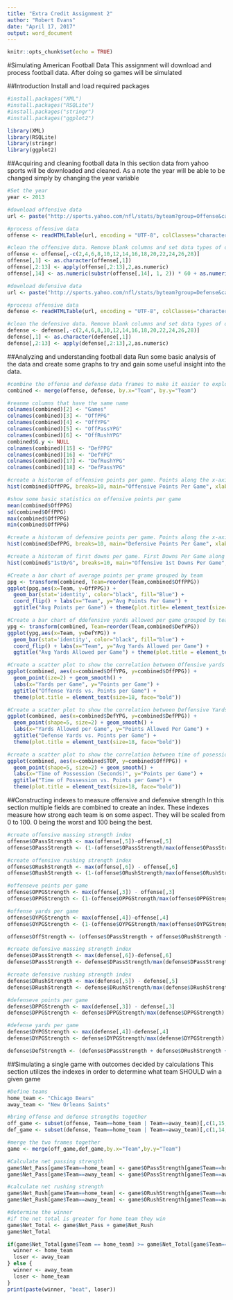 ---
title: "Extra Credit Assignment 2"
author: "Robert Evans"
date: "April 17, 2017"
output: word_document
---

```{r setup, include=FALSE}
knitr::opts_chunk$set(echo = TRUE)
```

#Simulating American Football Data
This assignment will download and process football data. After doing so games will be simulated

##Introduction
Install and load required packages
```{r}
#install.packages("XML")
#install.packages("RSQLite")
#install.packages("stringr")
#install.packages("ggplot2")

library(XML)
library(RSQLite)
library(stringr)
library(ggplot2)
```

##Acquiring and cleaning football data
In this section data from yahoo sports will be downloaded and cleaned. As a note the year will be able to be changed simply by changing the year variable
```{r}
#Set the year
year <- 2013

#download offensive data
url <- paste("http://sports.yahoo.com/nfl/stats/byteam?group=Offense&cat=Total&conference=NFL&year=season_",year,"&sort=530&old_category=Total&old_group=Offense")

#process offensive data
offense <- readHTMLTable(url, encoding = "UTF-8", colClasses="character")[[7]]

#clean the offensive data. Remove blank columns and set data types of other columns
offense <- offense[,-c(2,4,6,8,10,12,14,16,18,20,22,24,26,28)]
offense[,1] <- as.character(offense[,1])
offense[,2:13] <- apply(offense[,2:13],2,as.numeric)
offense[,14] <- as.numeric(substr(offense[,14], 1, 2)) * 60 + as.numeric(substr(offense[,14], 4, 6))

#download defensive data
url <- paste("http://sports.yahoo.com/nfl/stats/byteam?group=Defense&cat=Total&conference=NFL&year=season_",year,"&sort=530&old_category=Total&old_group=Defense")

#process offensive data
defense <- readHTMLTable(url, encoding = "UTF-8", colClasses="character")[[7]]

#clean the defensive data. Remove blank columns and set data types of other columns
defense <- defense[,-c(2,4,6,8,10,12,14,16,18,20,22,24,26,28)]
defense[,1] <- as.character(defense[,1])
defense[,2:13] <- apply(defense[,2:13],2,as.numeric)
```

##Analyzing and understanding football data
Run some basic analysis of the data and create some graphs to try and gain some useful insight into the data.
```{r}
#combine the offense and defense data frames to make it easier to explore
combined <- merge(offense, defense, by.x="Team", by.y="Team")

#reanme columns that have the same name
colnames(combined)[2] <- "Games"
colnames(combined)[3] <- "OffPPG"
colnames(combined)[4] <- "OffYPG"
colnames(combined)[5] <- "OffPassYPG"
colnames(combined)[6] <- "OffRushYPG"
combined$G.y <- NULL
colnames(combined)[15] <- "DefPPG"
colnames(combined)[16] <- "DefYPG"
colnames(combined)[17] <- "DefRushYPG"
colnames(combined)[18] <- "DefPassYPG"

#create a historam of offensive points per game. Points along the x-axis and number of teams on the y-axis.
hist(combined$OffPPG, breaks=10, main="Offensive Points Per Game", xlab="Offensive PPG", ylab="Number of Teams")

#show some basic statistics on offensive points per game
mean(combined$OffPPG)
sd(combined$OffPPG)
max(combined$OffPPG)
min(combined$OffPPG)

#create a historam of defensive points per game. Points along the x-axis and number of teams on the y-axis.
hist(combined$DefPPG, breaks=10, main="Defensive Points Per Game", xlab="Defensive PPG", ylab="Number of Teams")

#create a historam of first downs per game. First Downs Per Game along the x-axis and number of teams on the y-axis.
hist(combined$"1stD/G", breaks=10, main="Offensive 1st Downs Per Game", xlab="1st Downs/Game", ylab="Number of Teams")

#Create a bar chart of average points per grame grouped by team
ppg <- transform(combined, Team=reorder(Team,combined$OffPPG))
ggplot(ppg,aes(x=Team, y=OffPPG)) +
  geom_bar(stat='identity', color="black", fill="Blue") +
  coord_flip() + labs(x="Team", y="Avg Points Per Game") +
  ggtitle("Avg Points per Game") + theme(plot.title= element_text(size=18, face="bold"))

#Create a bar chart of ddefensive yards allowed per game grouped by team
ypg <- transform(combined, Team=reorder(Team,combined$DefYPG))
ggplot(ypg,aes(x=Team, y=DefYPG)) +
  geom_bar(stat='identity', color="black", fill="blue") +
  coord_flip() + labs(x="Team", y="Avg Yards Allowed per Game") +
  ggtitle("Avg Yards Allowed per Game") + theme(plot.title = element_text(size = 18, face = "bold"))

#Create a scatter plot to show the correlation between Offensive yards per game vs. offensive points per game
ggplot(combined, aes(x=combined$OffYPG, y=combined$OffPPG)) +
  geom_point(ize=2) + geom_smooth() +
  labs(x="Yards per Game", y="Points per Game") +
  ggtitle("Offense Yards vs. Points per Game") +
  theme(plot.title = element_text(size=18, face="bold"))

#Create a scatter plot to show the correlation between Deffensive Yards Per game vs. defensive points per game
ggplot(combined, aes(x=combined$DefYPG, y=combined$DefPPG)) +
  geom_point(shape=5, size=2) + geom_smooth() +
  labs(x="Yards Allowed per Game", y="Points Allowed Per Game") +
  ggtitle("Defense Yards vs. Points per Game") +
  theme(plot.title = element_text(size=18, face="bold"))

#create a scatter plot to show the correlation between time of posession and points per game
ggplot(combined, aes(x=combined$TOP, y=combined$OffPPG)) +
  geom_point(shape=5, size=2) + geom_smooth() +
  labs(x="Time of Possession (Seconds)", y="Points per Game") +
  ggtitle("Time of Possession vs. Points per Game") +
  theme(plot.title = element_text(size=18, face="bold"))
```

##Constructing indexes to measure offensive and defensive strength
In this section multiple fields are combined to create an index. These indexes measure how strong each team is on some aspect. They will be scaled from 0 to 100. 0 being the worst and 100 being the best.
```{r}
#create offensive massing strength index
offense$OPassStrength <- max(offense[,5])-offense[,5]
offense$OPassStrength <- (1-(offense$OPassStrength/max(offense$OPassStrength))) * 100

#create offensive rushing strength index
offense$ORushStrength <- max(offense[,6]) - offense[,6]
offense$ORushStrength <- (1-(offense$ORushStrength/max(offense$ORushStrength))) * 100

#offenseve points per game
offense$OPPGStrength <- max(offense[,3]) - offense[,3]
offense$OPPGStrength <- (1-(offense$OPPGStrength/max(offense$OPPGStrength))) * 100

#offense yards per game
offense$OYPGStrength <- max(offense[,4])-offense[,4]
offense$OYPGStrength <- (1-(offense$OYPGStrength/max(offense$OYPGStrength))) * 100

offense$OffStrength <- (offense$OPassStrength + offense$ORushStrength + offense$OPPGStrength + offense$OYPGStrength)/4

#create defensive massing strength index
defense$DPassStrength <- max(defense[,6])-defense[,6]
defense$DPassStrength <- defense$DPassStrength/max(defense$DPassStrength) * 100

#create defensive rushing strength index
defense$DRushStrength <- max(defense[,5]) - defense[,5]
defense$DRushStrength <- defense$DRushStrength/max(defense$DRushStrength) * 100

#defenseve points per game
defense$DPPGStrength <- max(defense[,3]) - defense[,3]
defense$DPPGStrength <- defense$DPPGStrength/max(defense$DPPGStrength) * 100

#defense yards per game
defense$DYPGStrength <- max(defense[,4])-defense[,4]
defense$DYPGStrength <- defense$DYPGStrength/max(defense$DYPGStrength) * 100

defense$DefStrength <- (defense$DPassStrength + defense$DRushStrength + defense$DPPGStrength + defense$DYPGStrength)/4
```

##Simulating a single game with outcomes decided by calculations
This section utilizes the indexes in order to determine what team SHOULD win a given game
```{r}
#Define teams
home_team <- "Chicago Bears"
away_team <- "New Orleans Saints"

#bring offense and defense strengths together
off_game <- subset(offense, Team==home_team | Team==away_team)[,c(1,15,16,19)]
def_game <- subset(defense, Team==home_team | Team==away_team)[,c(1,14,15,18)]

#merge the two frames together
game <- merge(off_game,def_game,by.x="Team",by.y="Team")

#Calculate net passing strength
game$Net_Pass[game$Team==home_team] <- game$OPassStrength[game$Team==home_team] - game$DPassStrength[game$Team==away_team]
game$Net_Pass[game$Team==away_team] <- game$OPassStrength[game$Team==away_team] - game$DPassStrength[game$Team==home_team]

#calculate net rushing strength
game$Net_Rush[game$Team==home_team] <- game$ORushStrength[game$Team==home_team] - game$DRushStrength[game$Team==away_team]
game$Net_Rush[game$Team==away_team] <- game$ORushStrength[game$Team==away_team] - game$DRushStrength[game$Team==home_team]

#determine the winner
#if the net total is greater for home team they win
game$Net_Total <- game$Net_Pass + game$Net_Rush
game$Net_Total

if(game$Net_Total[game$Team == home_team] >= game$Net_Total[game$Team==away_team]){
  winner <- home_team
  loser <- away_team
} else {
  winner <- away_team
  loser <- home_team
}
print(paste(winner, "beat", loser))
```



